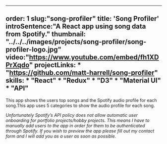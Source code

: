 
---
order: 1
slug:"song-profiler"
title: 'Song Profiler'
introSentence:"A React app using song data from Spotify."
thumbnail: "../../../images/projects/song-profiler/song-profiler-logo.jpg"
video:"https://www.youtube.com/embed/fh1XDPrXqdo"
projectLinks: * "https://github.com/matt-harrell/song-profiler"
skills: * "React"
        * "Redux"
        * "D3"
        * "Material UI"
        * "API"
---

This app shows the users top songs and the Spotify audio profile for each song.This app uses 5 categories to show the audio profile for each song.

*Unfortunately Spotify’s API policy does not allow automatic user onboarding for portfolio projects/hobby projects. This means I have to manually add users to the app in order for them to be authenticated through Spotify. If you wish to preview the app please fill out my <Link to={./../#contactForm}>contact form</Link> and I will add you as a user as soon as possible.*